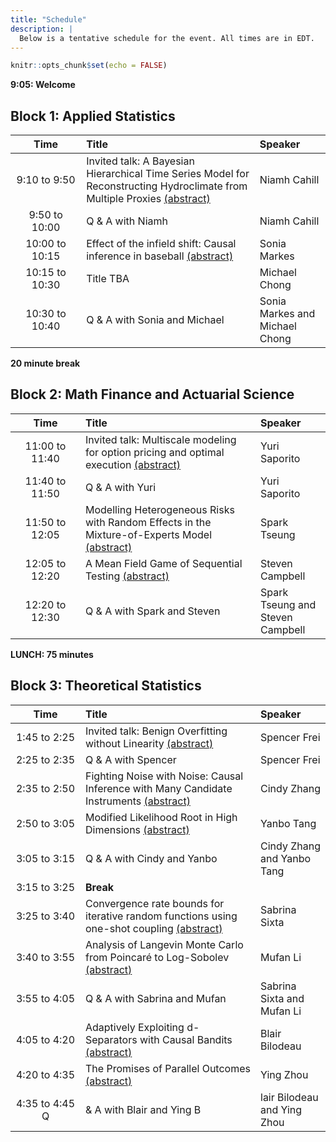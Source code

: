 ```yaml
---
title: "Schedule"
description: |
  Below is a tentative schedule for the event. All times are in EDT.
---
```


```r
knitr::opts_chunk$set(echo = FALSE)
```

**9:05: Welcome**


## Block 1: Applied Statistics</span>

-------------------------------------------------------------
 Time             Title                                      Speaker
-------           ----------------------------------         -----------------
9:10 to 9:50      Invited talk: A Bayesian Hierarchical 
                  Time Series Model for Reconstructing       Niamh Cahill
                  Hydroclimate from Multiple Proxies
                  [(abstract)](abstracts.html#niamh-cahill)

9:50 to 10:00     Q & A with Niamh                           Niamh Cahill

10:00 to 10:15    Effect of the infield shift: Causal
                  inference in baseball                      Sonia Markes
                  [(abstract)](abstracts.html#sonia-markes)

10:15 to 10:30     Title TBA                                 Michael Chong

10:30 to 10:40     Q & A with Sonia and Michael              Sonia Markes and Michael Chong

-------------------------------------------------------------


**20 minute break** 

## Block 2: Math Finance and Actuarial Science

-------------------------------------------------------------
 Time             Title                                       Speaker
-------           ----------------------------------          -----------------
11:00 to 11:40    Invited talk: Multiscale modeling 
                  for option pricing and optimal execution     Yuri Saporito
                  [(abstract)](abstracts.html#yuri-saporito) 

11:40 to 11:50    Q & A with Yuri                              Yuri Saporito

11:50 to 12:05    Modelling Heterogeneous Risks with Random 
                  Effects in the Mixture-of-Experts Model      Spark Tseung
                  [(abstract)](abstracts.html#spark-tseung)     

12:05 to 12:20    A Mean Field Game of Sequential Testing      Steven Campbell
                  [(abstract)](abstracts.html#steven-campbell)

12:20 to 12:30    Q & A with Spark and Steven                  Spark Tseung and Steven Campbell

-------------------------------------------------------------


**LUNCH: 75 minutes**

## Block 3: Theoretical Statistics

-------------------------------------------------------------
 Time             Title                                        Speaker
-------           ----------------------------------           -----------------
1:45 to 2:25      Invited talk: Benign Overfitting without
                  Linearity                                    Spencer Frei
                  [(abstract)](abstracts.html#spencer-frei)

2:25 to 2:35       Q & A with Spencer                          Spencer Frei

2:35 to 2:50      Fighting Noise with Noise: Causal 
                  Inference with Many Candidate Instruments    Cindy Zhang
                  [(abstract)](abstracts.html#cindy-zhang)

2:50 to 3:05      Modified Likelihood Root in High
                  Dimensions                                   Yanbo Tang
                  [(abstract)](abstracts.html#yanbo-tang)                               

3:05 to 3:15      Q & A with Cindy and Yanbo                   Cindy Zhang and Yanbo Tang

3:15 to 3:25      **Break**                                              

3:25 to 3:40      Convergence rate bounds for iterative 
                  random functions using one-shot coupling     Sabrina Sixta
                  [(abstract)](abstracts.html#sabrina-sixta)

3:40 to 3:55      Analysis of Langevin Monte Carlo from 
                  Poincaré to Log-Sobolev                      Mufan Li
                  [(abstract)](abstracts.html#mufan-li)

3:55 to 4:05      Q & A with Sabrina and Mufan                 Sabrina Sixta and Mufan Li

4:05 to 4:20      Adaptively Exploiting d-Separators with 
                  Causal Bandits                               Blair Bilodeau
                  [(abstract)](abstracts.html#blair-bilodeau)       

4:20 to 4:35      The Promises of Parallel Outcomes            Ying Zhou
                  [(abstract)](abstracts.html#ying-zhou)

4:35 to 4:45     Q & A with Blair and Ying                    Blair Bilodeau and Ying Zhou

-------------------------------------------------------------

